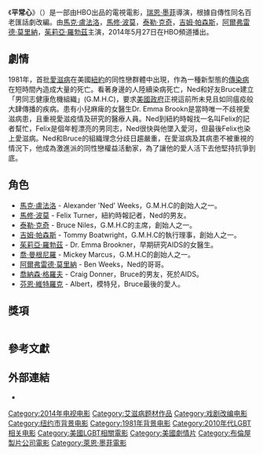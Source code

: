 {{noteTA
|T=zh-hk:常人之心; zh-cn:平常心; zh-tw:血熱之心;
|G1=Show
|1=zh-hk:常人之心; zh-cn:平常心; zh-tw:血熱之心;}}
{{Infobox film
| name           = The Normal Heart
| image          = 
| alt            = 
| caption        = 
| director       = [[瑞恩·墨菲|瑞恩·墨菲]]
| producer       = [[布萊德·彼特|布萊德·彼特]] <br> [[瑞恩·墨菲|瑞恩·墨菲]] <br> Scott Ferguson
| writer         = {{tsl|en|Larry Kramer|拉里·克莱默}}
| based on       = 
| starring       = [[馬克·盧法洛|馬克·盧法洛]]，[[馬修·波莫|馬修·波莫]]，[[泰勒·克奇|泰勒·克奇]]，[[吉姆·帕森斯|吉姆·帕森斯]]，[[阿爾弗雷德·莫里納|阿爾弗雷德·莫里納]]，[[茱莉亞·羅勃茲|茱莉亞·羅勃茲]]
| music          = Cliff Martinez
| cinematography = Daniel Moder
| editing        = Adam Penn
| studio         = [[HBO|HBO Films]]<br />[[B計畫娛樂|B計畫娛樂]]<br />[[布倫屋製片公司|布倫屋製片公司]]<br />Ryan Murphy Productions<br />Twentieth Century Fox Television
| distributor    = [[HBO|HBO]]
| released       = 2014年5月27日
| runtime        = 133分鐘
| country        = 美國
| language       = 英語
| budget         = 
| gross          = 
}}
《'''平常心'''》（{{lang-en|''The Normal Heart''}}）是一部由HBO出品的電視電影，[[瑞恩·墨菲|瑞恩·墨菲]]導演，根據{{tsl|en|Larry Kramer|拉里·克莱默}}自傳性同名百老匯話劇改編。由[[馬克·盧法洛|馬克·盧法洛]]，[[馬修·波莫|馬修·波莫]]，[[泰勒·克奇|泰勒·克奇]]，[[吉姆·帕森斯|吉姆·帕森斯]]，[[阿爾弗雷德·莫里納|阿爾弗雷德·莫里納]]，[[茱莉亞·羅勃茲|茱莉亞·羅勃茲]]主演，2014年5月27日在HBO頻道播出。

==劇情==
1981年，首批[[愛滋病|愛滋病]]在美國[[紐約|紐約]]的同性戀群體中出現，作為一種新型態的[[傳染病|傳染病]]在短時間內造成大量的死亡。看著身邊的人陸續染病死亡，Ned和好友Bruce建立「男同志健康危機組織」(G.M.H.C)，要求[[美國政府|美國政府]]正視這前所未見且如同瘟疫般大肆傳播的疾病。患有小兒麻痺的女醫生Dr. Emma Brookn是當時唯一不歧視愛滋病患，且重視愛滋疫情及研究的醫療人員。Ned到紐約時報找一名叫Felix的記者幫忙，Felix是個年輕漂亮的男同志，Ned很快與他墜入愛河，但最後Felix也染上愛滋病。Ned和Bruce的組織理念分歧日趨嚴重，在愛滋病及其病患不被重視的情況下，他成為激進派的同性戀權益活動家，為了讓他的愛人活下去他堅持抗爭到底。

==角色==
* [[馬克·盧法洛|馬克·盧法洛]] - Alexander 'Ned' Weeks，G.M.H.C的創始人之一。
* [[馬修·波莫|馬修·波莫]] - Felix Turner，紐約時報記者，Ned的男友。
* [[泰勒·克奇|泰勒·克奇]] - Bruce Niles，G.M.H.C的主席，創始人之一。
* [[吉姆·帕森斯|吉姆·帕森斯]] - Tommy Boatwright，G.M.H.C的執行理事，創始人之一。
* [[茱莉亞·羅勃茲|茱莉亞·羅勃茲]] - Dr. Emma Brookner，早期研究AIDS的女醫生。
* [[喬·曼根尼羅|喬·曼根尼羅]] - Mickey Marcus，G.M.H.C的創始人之一。
* [[阿爾弗雷德·莫里納|阿爾弗雷德·莫里納]] - Ben Weeks，Ned的哥哥。
* [[喬納森·格羅夫|喬納森·格羅夫]] - Craig Donner，Bruce的男友，死於AIDS。
* [[芬恩·維特羅克|芬恩·維特羅克]] - Albert，模特兒，Bruce最後的愛人。

== 獎項 ==
{| class="wikitable plainrowheaders sortable" style="width:100%;"
|- style="background:#ccc; text-align:center;"
|- style="background:#ccc; text-align:center;"
! scope="col"| 典禮
! scope="col"| 獎項
! scope="col"| 提名者
! scope="col"| 結果
|-
| rowspan="5"| [[美國電視|美國電視]][[評論家選擇獎|評論家選擇獎]]<ref>{{cite web|last=Davis|first=Clayton|title=Critics' Choice Television Award Nominations Announced!|url=http://www.awardscircuit.com/2014/05/28/critics-choice-television-award-nominations-announced/|publisher=The Awards Circuit|accessdate=May 28, 2014|date=May 28, 2014|archive-date=2014-07-22|archive-url=https://web.archive.org/web/20140722191429/http://www.awardscircuit.com/2014/05/28/critics-choice-television-award-nominations-announced/|dead-url=no}}</ref><br/>（2014年6月19日）
| 最佳電視電影
|
| {{won}}
|-
| 電影電影/迷你劇類最佳男主角
| [[馬克·盧法洛|馬克·盧法洛]]
| {{nom}}
|-
| rowspan="2"| 電視電影/迷你劇類最佳男配角
| [[馬修·波莫|馬修·波莫]]
| {{won}}
|-
| [[喬·曼特洛|喬·曼特洛]]
| {{nom}}
|-
| 電視電影/迷你劇類最佳女配角
| [[茱莉亞·羅勃茲|茱莉亞·羅勃茲]]
| {{nom}}
|-
|}
== 參考文獻 ==
{{reflist|30em}}

==外部連結==
* {{IMDb title|1684226}}

{{萊恩·墨菲}}
{{黄金时段艾美奖最佳电视电影}}
{{DEFAULTSORT:Normal Heart, The}}
[[Category:2014年电视电影|Category:2014年电视电影]]
[[Category:艾滋病题材作品|Category:艾滋病题材作品]]
[[Category:戏剧改编电影|Category:戏剧改编电影]]
[[Category:纽约市背景电影|Category:纽约市背景电影]]
[[Category:1981年背景电影|Category:1981年背景电影]]
[[Category:2010年代LGBT相关电影|Category:2010年代LGBT相关电影]]
[[Category:美國LGBT相關電影|Category:美國LGBT相關電影]]
[[Category:美國劇情片|Category:美國劇情片]]
[[Category:布倫屋製片公司電影|Category:布倫屋製片公司電影]]
[[Category:萊恩·墨菲電影|Category:萊恩·墨菲電影]]